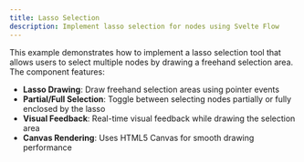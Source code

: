 ```yaml
---
title: Lasso Selection
description: Implement lasso selection for nodes using Svelte Flow
---
```


This example demonstrates how to implement a lasso selection tool that allows users to select multiple nodes by drawing a freehand selection area. The component features:

- **Lasso Drawing**: Draw freehand selection areas using pointer events
- **Partial/Full Selection**: Toggle between selecting nodes partially or fully enclosed by the lasso
- **Visual Feedback**: Real-time visual feedback while drawing the selection area
- **Canvas Rendering**: Uses HTML5 Canvas for smooth drawing performance

<RemoteCodeViewer route="examples/whiteboard/lasso" framework="svelte" />
